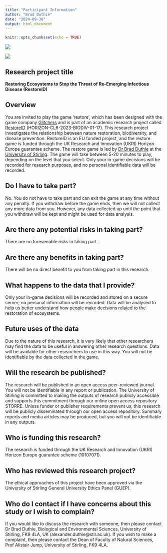 ```yaml
---
title: "Participant Information"
author: "Brad Duthie"
date: "2024-09-30"
output: html_document
---
```


```r
knitr::opts_chunk$set(echo = TRUE)
```


![](img/UoS.png)

![](img/UKRI.png)


Research project title
---------------------------------

**Restoring Ecosystems to Stop the Threat of Re-Emerging Infectious Disease (RestoreID)**


Overview
----------------------------------

You are invited to play the game 'restore', which has been designed with the game company [Glitchers](https://www.glitchers.com/) and is part of an academic research project called [RestoreID](https://restoreid.eu/) (HORIZON-CL6-2023-BIODIV-01-17).
This research project investigates the relationship between nature restoration, biodiversity, and disease prevention. 
RestoreID is an EU funded project, and the restore game is funded through the UK Research and Innovation (UKRI) Horizon Europe guarantee scheme.
The restore game is led by [Dr Brad Duthie](https://www.stir.ac.uk/people/256880) at the [University of Stirling](https://www.stir.ac.uk/).
The game will take between 5-20 minutes to play, depending on the level that you select.
Only your in-game decisions will be recorded for research purposes, and no personal identifiable data will be recorded.

Do I have to take part?
----------------------------------

No. You do not have to take part and can exit the game at any time without any penalty.
If you withdraw before the game ends, then we will not collect any more data from you.
However, any data collected up until the point that you withdraw will be kept and might be used for data analysis.

Are there any potential risks in taking part?
----------------------------------

There are no foreseeable risks in taking part.

Are there any benefits in taking part?
----------------------------------

There will be no direct benefit to you from taking part in this research.


What happens to the data that I provide?
-------------------------------------

Only your in-game decisions will be recorded and stored on a secure server; no personal information will be recorded.
Data will be analysed to help us better understand how people make decisions related to the restoration of ecosystems. 

Future uses of the data
------------------------------------

Due to the nature of this research, it is very likely that other researchers may find the data to be useful in answering other research questions. 
Data will be available for other researchers to use in this way.
You will not be identifiable by the data collected in the game.

Will the research be published?
-------------------------------------

The research will be published in an open access peer-reviewed journal. 
You will not be identifiable in any report or publication.
The University of Stirling is committed to making the outputs of research publicly accessible and supports this commitment through our online open access repository STORRE.
Unless funder or publisher requirements prevent us, this research will be publicly disseminated through our open access repository. Summary reports and media articles may be produced, but you will not be identifiable in any outputs.


Who is funding this research?
--------------------------------------

The research is funded through the UK Research and Innovation (UKRI) Horizon Europe guarantee scheme (10107071).


Who has reviewed this research project?
--------------------------------------

The ethical approaches of this project have been approved via the University of Stirling General University Ethics Panel (GUEP).


Who do I contact if I have concerns about this study or I wish to complain?
--------------------------------------

If you would like to discuss the research with someone, then please contact Dr Brad Duthie, Biological and Environmental Sciences, University of Stirling, FK9 4LA, UK (alexander.duthie@stir.ac.uk). 
If you wish to make a complaint, then please contact the Dean of Faculty of Natural Sciences, Prof Alistair Jump, University of Stirling, FK9 4LA.
















